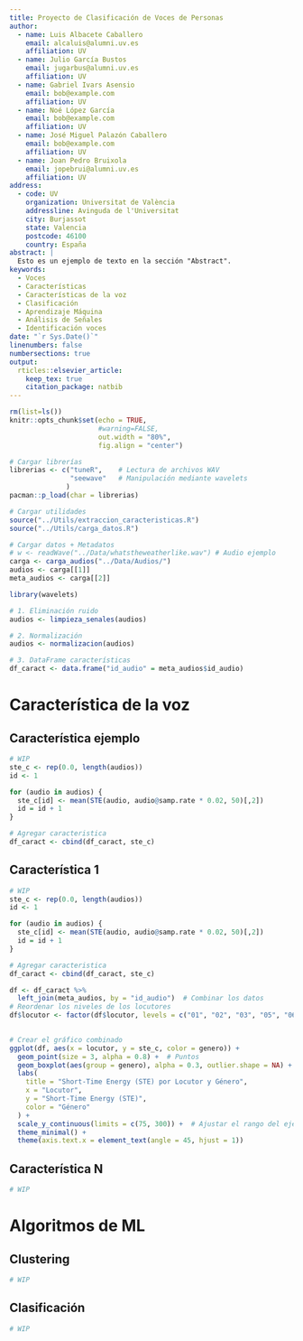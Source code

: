 ```yaml
---
title: Proyecto de Clasificación de Voces de Personas
author:
  - name: Luis Albacete Caballero
    email: alcaluis@alumni.uv.es
    affiliation: UV
  - name: Julio García Bustos
    email: jugarbus@alumni.uv.es
    affiliation: UV
  - name: Gabriel Ivars Asensio
    email: bob@example.com
    affiliation: UV
  - name: Noé López García
    email: bob@example.com
    affiliation: UV
  - name: José Miguel Palazón Caballero
    email: bob@example.com
    affiliation: UV
  - name: Joan Pedro Bruixola
    email: jopebrui@alumni.uv.es
    affiliation: UV
address:
  - code: UV
    organization: Universitat de València
    addressline: Avinguda de l'Universitat
    city: Burjassot
    state: Valencia
    postcode: 46100
    country: España
abstract: |
  Esto es un ejemplo de texto en la sección "Abstract".
keywords: 
  - Voces
  - Características
  - Características de la voz
  - Clasificación
  - Aprendizaje Máquina
  - Análisis de Señales
  - Identificación voces
date: "`r Sys.Date()`"
linenumbers: false
numbersections: true
output: 
  rticles::elsevier_article:
    keep_tex: true
    citation_package: natbib
---
```


```r
rm(list=ls())
knitr::opts_chunk$set(echo = TRUE,
                      #warning=FALSE,
                      out.width = "80%",
                      fig.align = "center")

# Cargar librerías
librerias <- c("tuneR",    # Lectura de archivos WAV
               "seewave"   # Manipulación mediante wavelets
              )
pacman::p_load(char = librerias)

# Cargar utilidades
source("../Utils/extraccion_caracteristicas.R")
source("../Utils/carga_datos.R")
```

```r
# Cargar datos + Metadatos
# w <- readWave("../Data/whatstheweatherlike.wav") # Audio ejemplo
carga <- carga_audios("../Data/Audios/")
audios <- carga[[1]]
meta_audios <- carga[[2]]

library(wavelets)

# 1. Eliminación ruido
audios <- limpieza_senales(audios)

# 2. Normalización
audios <- normalizacion(audios)

# 3. DataFrame características
df_caract <- data.frame("id_audio" = meta_audios$id_audio)
```

# Característica de la voz

## Característica ejemplo

```r
# WIP
ste_c <- rep(0.0, length(audios))
id <- 1

for (audio in audios) {
  ste_c[id] <- mean(STE(audio, audio@samp.rate * 0.02, 50)[,2])
  id = id + 1
}

# Agregar caracteristica
df_caract <- cbind(df_caract, ste_c)
```

## Característica 1

```r
# WIP
ste_c <- rep(0.0, length(audios))
id <- 1

for (audio in audios) {
  ste_c[id] <- mean(STE(audio, audio@samp.rate * 0.02, 50)[,2])
  id = id + 1
}

# Agregar caracteristica
df_caract <- cbind(df_caract, ste_c)
```

```r
df <- df_caract %>%
  left_join(meta_audios, by = "id_audio")  # Combinar los datos
# Reordenar los niveles de los locutores
df$locutor <- factor(df$locutor, levels = c("01", "02", "03", "05", "06","04" ,"07", "08", "09", "10"))
 

```

```r

# Crear el gráfico combinado
ggplot(df, aes(x = locutor, y = ste_c, color = genero)) +
  geom_point(size = 3, alpha = 0.8) +  # Puntos
  geom_boxplot(aes(group = genero), alpha = 0.3, outlier.shape = NA) +  # Boxplots por género
  labs(
    title = "Short-Time Energy (STE) por Locutor y Género",
    x = "Locutor",
    y = "Short-Time Energy (STE)",
    color = "Género"
  ) +
  scale_y_continuous(limits = c(75, 300)) +  # Ajustar el rango del eje Y
  theme_minimal() +
  theme(axis.text.x = element_text(angle = 45, hjust = 1)) 

```




## Característica N

```r
# WIP
```

# Algoritmos de ML

## Clustering

```r
# WIP
```

## Clasificación

```r
# WIP
```



